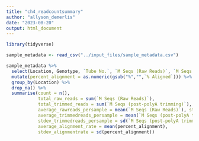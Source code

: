 ```yaml
---
title: "ch4_readcountsummary"
author: "allyson_demerlis"
date: "2023-08-20"
output: html_document
---
```


```r
library(tidyverse)
```

```r
sample_metadata <- read_csv("../input_files/sample_metadata.csv")
```

```r
sample_metadata %>% 
  select(Location, Genotype, `Tube No.`, `M Seqs (Raw Reads)`, `M Seqs (post-polyA trimming)`, `% Aligned`, `M Aligned`) %>% 
  mutate(percent_alignment = as.numeric(gsub("%","",`% Aligned`))) %>% 
  group_by(Location) %>% 
  drop_na() %>% 
  summarise(count = n(),
            total_raw_reads = sum(`M Seqs (Raw Reads)`), 
            total_trimmed_reads = sum(`M Seqs (post-polyA trimming)`), 
            average_rawreads_persample = mean(`M Seqs (Raw Reads)`), stdev_rawreads_persample = sd(`M Seqs (Raw Reads)`), 
            average_trimmedreads_persample = mean(`M Seqs (post-polyA trimming)`),
            stdev_trimmedreads_persample = sd(`M Seqs (post-polyA trimming)`),
            average_alignment_rate = mean(percent_alignment),
            stdev_alignmentrate = sd(percent_alignment))
  
  
```

